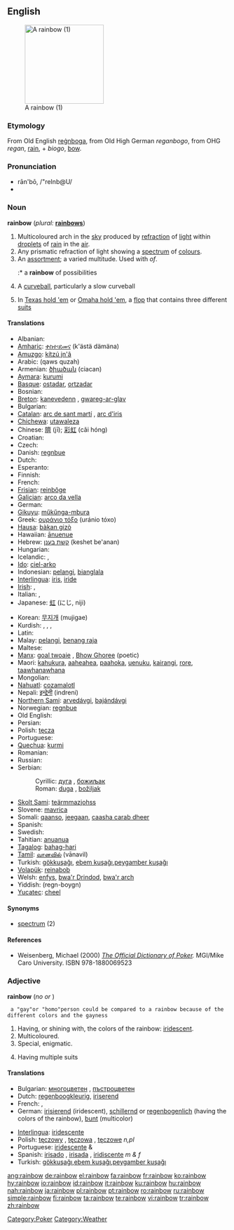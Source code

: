 {{wikipedia}}
==English==
[[Image:WhereRainbowRises.jpg|thumb|right|180px|A rainbow (1)]]

===Etymology===
From Old English [[regnboga|reġnboga]], from Old High German ''reganbogo'', from OHG ''regan'', [[rain]], + ''biogo'', [[bow]].

===Pronunciation===
* rān'bō, /"reInb@U/
*{{IPA|/ˈreɪnbəʊ/}}

===Noun===
'''rainbow'''  (''plural:'' '''[[rainbows]]''')

# Multicoloured arch in the [[sky]] produced by [[refraction]] of [[light]] within [[droplet]]s of [[rain]] in the [[air]].
# Any prismatic refraction of light showing a [[spectrum]] of [[colour]]s.
# An [[assortment]]; a varied multitude. Used with ''of''.
#:* a '''rainbow''' of possibilities
# {{baseball}} A [[curveball]], particularly a slow curveball
# {{context|poker slang}} In [[Texas hold 'em]] or [[Omaha hold 'em]], a [[flop]] that contains three different [[suit]]s

====Translations====
{{top}}
* Albanian: {{t+|sq|ylber|m|xs=Albanian}}
* [[Amharic]]: [[ቀስተ፡ደመና]] (k'ästä dämäna)
* [[Amuzgo]]: [[kítzú jn'â]]
* Arabic: {{ARchar|[[قوس قزح]]}} (qaws quzah)
* Armenian: [[ծիածան]] (ciacan)
* [[Aymara]]: [[kurumi]]
* [[Basque]]: [[ostadar]], [[ortzadar]]
* Bosnian: {{t-|bs|duga|f}}
* [[Breton]]: [[kanevedenn]] {{f}}, [[gwareg-ar-glav]] {{f}}
* Bulgarian: {{t+|bg|дъга|f|sc=Cyrl}}
* [[Catalan]]: [[arc de sant martí]] {{m}}, [[arc d'iris]] {{m}}
* [[Chichewa]]: [[utawaleza]]
* Chinese: [[隮]] (jī); [[彩虹]] (cǎi hóng)
* Croatian: {{t-|hr|duga|f}}
* Czech: {{t-|cs|duha|f}}
* Danish: [[regnbue]]
* Dutch: {{t+|nl|regenboog|m}}
* Esperanto: {{t-|eo|ĉielarko|xs=Esperanto}}
* Finnish: {{t+|fi|sateenkaari}}
* French: {{t+|fr|arc-en-ciel|m}}
* [[Frisian]]: [[reinbôge]]
* [[Galician]]: [[arco da vella]] {{m}}
* German: {{t+|de|Regenbogen|m}}
* [[Gikuyu]]: [[műkűnga-mbura]]
* Greek: [[ουράνιο τόξο]] {{n}} (uránio tóxo)
* [[Hausa]]: [[bàkan gizò]] {{m}}
* Hawaiian: [[ānuenue]]
* Hebrew: [[קשת בענן]] {{m}} (keshet be'anan)
* Hungarian: {{t+|hu|szivárvány}}
* Icelandic: {{t+|is|regnbogi|m}}, {{t-|is|friðarbogi|m}}
* [[Ido]]: [[ciel-arko]]
* Indonesian: [[pelangi]], [[bianglala]]
* [[Interlingua]]: [[iris]], [[iride]]
* [[Irish]]: {{t+|ga|bogha báistí|m}}, {{t+|ga|tuar ceatha|m}}
* Italian: {{t+|it|arcobaleno|m}}, {{t+|it|iride|f}}
* Japanese: [[虹]] (にじ, niji)
{{mid}}
* Korean: [[무지개]] (mujigae)
* Kurdish: {{t|ku|keskesor|f}}, {{t|ku|keskûala|f}}, {{t|ku|qozeqer|f}}, {{t|ku|bûka baranê|f}}
* Latin: {{t-|la|arcus|m}}
* Malay: [[pelangi]], [[benang raja]]
* Maltese: {{t-|mt|qawsalla|f|xs=Maltese}}
* [[Manx]]: [[goal twoaie]] {{m}}, [[Bhow Ghoree]] {{m}} (poetic)
* Maori: [[kahukura]], [[aaheahea]], [[paahoka]], [[uenuku]], [[kairangi]], [[rore]], [[taawhanawhana]]
* Mongolian: {{t+|mn|солонго|tr=solongo|sc=Cyrl|xs=Mongolian}}
* [[Nahuatl]]: [[cozamalotl]]
* Nepali: [[इन्द्रेनी]] (indreni)
* [[Northern Sami]]: [[arvedávgi]], [[bajándávgi]]
* Norwegian: [[regnbue]]
* Old English: {{t-|ang|regnboga|alt=reġnboga|xs=Old English}}
* Persian: {{FAchar|[[رنگین کمان]]}}
* Polish: [[tęcza]] {{f}}
* Portuguese: {{t+|pt|arco-íris|m}}
* [[Quechua]]: [[kurmi]]
* Romanian: {{t+|ro|curcubeu|m}}
* Russian: {{t+|ru|радуга|f|tr=raduga|sc=Cyrl}}
* Serbian:
*: Cyrillic: [[дуга#Serbian|дуга]] {{f}}, [[божиљак]] {{m}}
*: Roman: [[duga#Serbian|duga]] {{f}}, [[božiljak]] {{m}}
* [[Skolt Sami]]: [[teärmmazjohss]]
* Slovene: [[mavrica]] {{f}}
* Somali: [[qaanso]], [[jeegaan]], [[caasha carab dheer]]
* Spanish: {{t+|es|arco iris|m}}
* Swedish: {{t+|sv|regnbåge}}
* Tahitian: [[anuanua]]
* [[Tagalog]]: [[bahag-hari]]
* [[Tamil]]: [[வானவில்]] (vānavil)
* Turkish: [[gökkuşağı]], [[ebem kuşağı]],[[peygamber kuşağı]]
* [[Volapük]]: [[reinabob]]
* Welsh: [[enfys]], [[bwa'r Drindod]], [[bwa'r arch]]
* Yiddish: (regn-boygn) {{m}}
* [[Yucatec]]: [[cheel]]
{{bottom}}

====Synonyms====
* [[spectrum]] (2)

====References====

* Weisenberg, Michael (2000) ''[http://www.poker1.com/mcu/pokerdictionary/mculib_dictionary_info.asp The Official Dictionary of Poker].''  MGI/Mike Caro University.  ISBN 978-1880069523

===Adjective===
'''rainbow'''  (''no'' {{compar}} ''or'' {{superl}})

  a "gay"or "homo"person could be compared to a rainbow because of the different colors and the gayness
# Having, or shining with, the colors of the rainbow: [[iridescent]].
# Multicoloured.
# Special, enigmatic.
# {{poker}} Having multiple suits

====Translations====
{{top}}
* Bulgarian: [[многоцветен]] {{m}}, [[пъстроцветен]] {{m}}
* Dutch: [[regenboogkleurig]], [[iriserend]]
* French: {{t-|fr|iridescent|m}}, {{t-|fr|iridescente|f}}
* German: [[irisierend]] (iridescent), [[schillernd]] or [[regenbogenlich]] (having the colors of the rainbow), [[bunt]] (multicolor)
{{mid}}
* [[Interlingua]]: [[iridescente]]
* Polish: [[tęczowy]] {{m}}, [[tęczowa]] {{f}}, [[tęczowe]] ''n,pl''
* Portuguese: [[iridescente]] {{m}} & {{f}}
* Spanish: [[irisado]] {{m}}, [[irisada]] {{f}}, [[iridiscente]] ''m & f''
* Turkish: [[gökkuşağı]],[[ebem kuşağı]],[[peygamber kuşağı]]
{{bottom}}

[[Category:Poker]]

[[Category:Weather]]
[[ang:rainbow]]
[[de:rainbow]]
[[el:rainbow]]
[[fa:rainbow]]
[[fr:rainbow]]
[[ko:rainbow]]
[[hy:rainbow]]
[[io:rainbow]]
[[id:rainbow]]
[[it:rainbow]]
[[ku:rainbow]]
[[hu:rainbow]]
[[nah:rainbow]]
[[ja:rainbow]]
[[pl:rainbow]]
[[pt:rainbow]]
[[ro:rainbow]]
[[ru:rainbow]]
[[simple:rainbow]]
[[fi:rainbow]]
[[ta:rainbow]]
[[te:rainbow]]
[[vi:rainbow]]
[[tr:rainbow]]
[[zh:rainbow]]